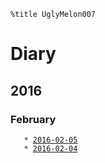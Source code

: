  %title UglyMelon007
= Diary =

== 2016 ==

=== February ===
    * [[2016-02-05]]
    * [[2016-02-04]]

